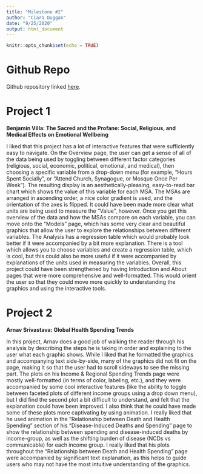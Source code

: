 ```yaml
---
title: "Milestone #2"
author: "Ciara Duggan"
date: "9/25/2020"
output: html_document
---
```


```r
knitr::opts_chunk$set(echo = TRUE)
```

# Github Repo

Github repository linked [here](https://github.com/ciaraduggan/final_project.git).

# Project 1

**Benjamin Villa: The Sacred and the Profane: Social, Religious, and Medical Effects on Emotional Wellbeing**

I liked that this project has a lot of interactive features that were sufficiently easy to navigate. On the Overview page, the user can get a sense of all of the data being used by toggling between different factor categories (religious, social, economic, political, emotional, and medical), then choosing a specific variable from a drop-down menu (for example, "Hours Spent Socially", or "Attend Church, Synagogue, or Mosque Once Per Week"). The resulting display is an aesthetically-pleasing, easy-to-read bar chart which shows the value of this variable for each MSA. The MSAs are arranged in ascending order, a nice color gradient is used, and the orientation of the axes is flipped. It could have been made more clear what units are being used to measure the "Value", however. Once you get this overview of the data and how the MSAs compare on each variable, you can move onto the "Models" page, which has some very clear and beautiful graphics that allow the user to explore the relationships between different variables. The Analysis has a regression table which would probably look better if it were accompanied by a bit more explanation. There is a tool which allows you to choose variables and create a regression table, which is cool, but this could also be more useful if it were accompanied by explanations of the units used in measuring the variables. Overall, this project could have been strengthened by having Introduction and About pages that were more comprehensive and well-formatted. This would orient the user so that they could move more quickly to understanding the graphics and using the interactive tools.

# Project 2

**Arnav Srivastava: Global Health Spending Trends**

In this project, Arnav does a good job of walking the reader through his analysis by describing the steps he is taking in order and explaining to the user what each graphic shows. While I liked that he formatted the graphics and accompanying text side-by-side, many of the graphics did not fit on the page, making it so that the user had to scroll sideways to see the missing part. The plots on his Income & Regional Spending Trends page were mostly well-formatted (in terms of color, labeling, etc.), and they were accompanied by some cool interactive features (like the ability to toggle between faceted plots of different income groups using a drop down menu), but I did find the second plot a bit difficult to understand, and felt that the explanation could have been improved. I also think that he could have made some of these plots more captivating by using animation. I really liked that he used animation in the "Relationship between Death and Health Spending" section of his "Disease-Induced Deaths and Spending" page to show the relationship between spending and disease-induced deaths by income-group, as well as the shifting burden of disease (NCDs vs communicable) for each income group. I really liked that his plots throughout the "Relationship between Death and Health Spending" page were accompanied by significant text explanation, as this helps to guide users who may not have the most intuitive understanding of the graphics.

